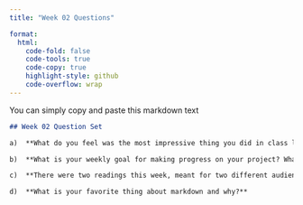 ```yaml
---
title: "Week 02 Questions"

format:
  html:
    code-fold: false
    code-tools: true
    code-copy: true
    highlight-style: github
    code-overflow: wrap
---
```


You can simply copy and paste this markdown text

```markdown
## Week 02 Question Set

a)  **What do you feel was the most impressive thing you did in class last week was?**

b)  **What is your weekly goal for making progress on your project? What is the next step?**

c)  **There were two readings this week, meant for two different audiences. Which reading did you get the most out of and why? Do you have any questions regarding the Journal of Shellfish Research paper?**

d)  **What is your favorite thing about markdown and why?**
```

